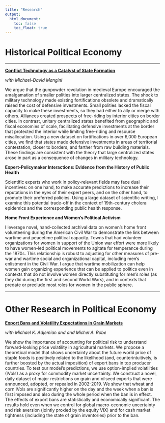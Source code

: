 ```yaml
---
title: "Research"
output:
  html_document:
    toc: false
    toc_float: true
---
```


# Historical Political Economy

---

[**Conflict Technology as a Catalyst of State Formation**](https://www.dropbox.com/s/2jixdddxn0lvnv3/walls-draft.pdf?dl=0)

*with Michael-David Mangini*

We argue that the gunpowder revolution in medieval Europe encouraged the amalgamation of smaller polities into larger centralized states. The shock to military technology made existing fortifications obsolete and dramatically raised the cost of defensive investments. Small polities lacked the fiscal capacity to make these investments, so they had either to ally or merge with others. Alliances created prospects of free-riding by interior cities on border cities. In contrast, unitary centralized states benefited from geographic and fiscal economies of scale, facilitating defensive investments at the border that protected the interior while limiting free-riding and resource misallocation. Using a new dataset on fortifications in over 6,000 European cities, we find that states made defensive investments in areas of territorial contestation, closer to borders, and farther from raw building materials. These findings are consistent with the theory that large centralized states arose in part as a consequence of changes in military technology.

**Expert-Policymaker Interactions: Evidence from the History of Public Health**

Scientific experts who work in policy-relevant fields may face dual incentives: on one hand, to make accurate predictions to increase their reputations in the eyes of their expert peers, and on the other hand, to promote their preferred policies. Using a large dataset of scientific writing, I examine this potential trade-off in the context of 19th-century cholera epidemics and the corresponding public health response. 

**Home Front Experience and Women's Political Activism**

I leverage novel, hand-collected archival data on women's home front volunteering during the American Civil War to demonstrate the link between wartime and peacetime political capacity. Towns that had volunteer organizations for women in support of the Union war effort were more likely to have women-led political movements to agitate for temperance during the 1870s. This relationship is robust to adjusting for other measures of pre-war and wartime social and organizational capital, including men's enlistment in the Civil War. I argue that wartime mobilization can help women gain organizing experience that can be applied to politics even in contexts that do not involve women directly substituting for men's roles (as they did during the first and second World Wars), and in contexts that predate or preclude most roles for women in the public sphere.

---

# Other Research in Political Economy

[**Export Bans and Volatility Expectations in Grain Markets**](https://papers.ssrn.com/sol3/papers.cfm?abstract_id=4117628)

*with Michael K. Adjemian and and Michel A. Robe*

We show the importance of accounting for political risk to understand forward-looking price volatility in agricultural markets. We propose a theoretical model that shows uncertainty about the future world price of staple foods is positively related to the likelihood (and, counterintuitively, is further boosted by the actual imposition) of export bans in top producer countries. To test our model's predictions, we use option-implied volatilities (IVols) as a proxy for commodity market uncertainty. We construct a novel, daily dataset of major restrictions on grain and oilseed exports that were announced, adopted, or repealed in 2002-2019. We show that wheat and corn IVols are significantly higher on the day and the week when a ban is first imposed and also during the whole period when the ban is in effect. The effects of export bans are statistically and economically significant. The results hold even when we control for global macro-economic uncertainty and risk aversion (jointly proxied by the equity VIX) and for cash market tightness (including the state of grain inventories) prior to the ban.



